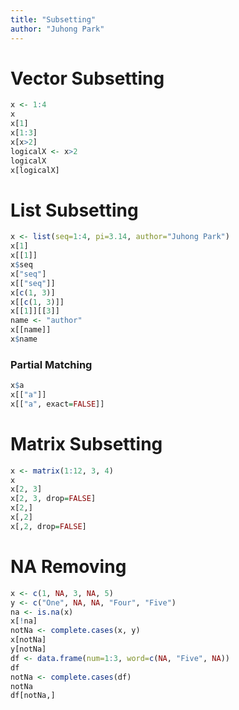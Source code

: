 ```yaml
---
title: "Subsetting"
author: "Juhong Park"
---
```


# Vector Subsetting
```r
x <- 1:4
x
x[1]
x[1:3]
x[x>2]
logicalX <- x>2
logicalX
x[logicalX]
```

# List Subsetting
```r
x <- list(seq=1:4, pi=3.14, author="Juhong Park")
x[1]
x[[1]]
x$seq
x["seq"]
x[["seq"]]
x[c(1, 3)]
x[[c(1, 3)]]
x[[1]][[3]]
name <- "author"
x[[name]]
x$name
```

### Partial Matching
```r
x$a
x[["a"]]
x[["a", exact=FALSE]]
```

# Matrix Subsetting
```r
x <- matrix(1:12, 3, 4)
x
x[2, 3]
x[2, 3, drop=FALSE]
x[2,]
x[,2]
x[,2, drop=FALSE]
```

# NA Removing
```r
x <- c(1, NA, 3, NA, 5)
y <- c("One", NA, NA, "Four", "Five")
na <- is.na(x)
x[!na]
notNa <- complete.cases(x, y)
x[notNa]
y[notNa]
df <- data.frame(num=1:3, word=c(NA, "Five", NA))
df
notNa <- complete.cases(df)
notNa
df[notNa,]
```